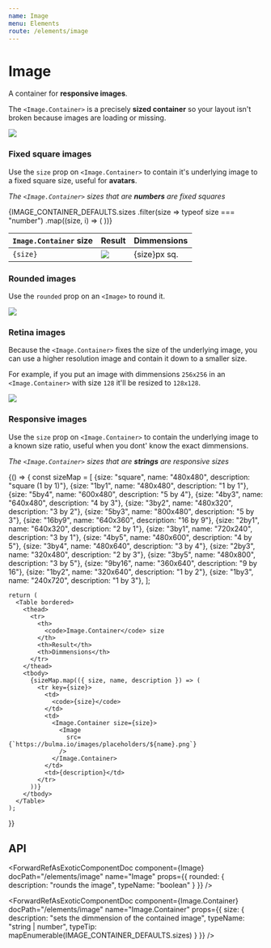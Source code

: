 ```yaml
---
name: Image
menu: Elements
route: /elements/image
---
```




# Image

A container for **responsive images**.

The `<Image.Container>` is a precisely **sized container** so your layout isn't broken because images are loading or missing.

<Playground>
  <Image.Container size={128}>
    <Image src="https://bulma.io/images/placeholders/128x128.png" />
  </Image.Container>
</Playground>

### Fixed square images

Use the `size` prop on `<Image.Container>` to contain it's underlying image to a fixed square size, useful for **avatars**.

_The `<Image.Container>` sizes that are **numbers** are fixed squares_

<Playground>
  <Table bordered>
    <thead>
      <tr>
        <th>
          <code>Image.Container</code> size
        </th>
        <th>Result</th>
        <th>Dimmensions</th>
      </tr>
    </thead>
    <tbody>
      {IMAGE_CONTAINER_DEFAULTS.sizes
        .filter(size => typeof size === "number")
        .map((size, i) => (
          <tr key={i}>
            <td>
              <code>{size}</code>
            </td>
            <td>
              <Image.Container size={size}>
                <Image
                  src={`https://bulma.io/images/placeholders/${size}x${size}.png`}
                />
              </Image.Container>
            </td>
            <td>{size}px sq.</td>
          </tr>
        ))}
    </tbody>
  </Table>
</Playground>

### Rounded images

Use the `rounded` prop on an `<Image>` to round it.

<Playground>
  <Image.Container size={128}>
    <Image rounded src="https://bulma.io/images/placeholders/128x128.png" />
  </Image.Container>
</Playground>

### Retina images

Because the `<Image.Container>` fixes the size of the underlying image, you can use a higher resolution image and contain it down to a smaller size.

For example, if you put an image with dimmensions `256x256` in an `<Image.Container>` with size `128` it'll be resized to `128x128`.

<Playground>
  <Image.Container size={128}>
    <Image src="https://bulma.io/images/placeholders/256x256.png" />
  </Image.Container>
</Playground>

### Responsive images

Use the `size` prop on `<Image.Container>` to contain the underlying image to a known size ratio, useful when you dont' know the exact dimmensions.

_The `<Image.Container>` sizes that are **strings** are responsive sizes_

<Playground>
  {() => {
    const sizeMap = [
      {size: "square", name: "480x480", description: "square (1 by 1)"},
      {size: "1by1", name: "480x480", description: "1 by 1"},
      {size: "5by4", name: "600x480", description: "5 by 4"},
      {size: "4by3", name: "640x480", description: "4 by 3"},
      {size: "3by2", name: "480x320", description: "3 by 2"},
      {size: "5by3", name: "800x480", description: "5 by 3"},
      {size: "16by9", name: "640x360", description: "16 by 9"},
      {size: "2by1", name: "640x320", description: "2 by 1"},
      {size: "3by1", name: "720x240", description: "3 by 1"},
      {size: "4by5", name: "480x600", description: "4 by 5"},
      {size: "3by4", name: "480x640", description: "3 by 4"},
      {size: "2by3", name: "320x480", description: "2 by 3"},
      {size: "3by5", name: "480x800", description: "3 by 5"},
      {size: "9by16", name: "360x640", description: "9 by 16"},
      {size: "1by2", name: "320x640", description: "1 by 2"},
      {size: "1by3", name: "240x720", description: "1 by 3"},
    ];

    return (
      <Table bordered>
        <thead>
          <tr>
            <th>
              <code>Image.Container</code> size
            </th>
            <th>Result</th>
            <th>Dimmensions</th>
          </tr>
        </thead>
        <tbody>
          {sizeMap.map(({ size, name, description }) => (
            <tr key={size}>
              <td>
                <code>{size}</code>
              </td>
              <td>
                <Image.Container size={size}>
                  <Image
                    src={`https://bulma.io/images/placeholders/${name}.png`}
                  />
                </Image.Container>
              </td>
              <td>{description}</td>
            </tr>
          ))}
        </tbody>
      </Table>
    );

}}

</Playground>

## API

<ForwardRefAsExoticComponentDoc
  component={Image}
  docPath="/elements/image"
  name="Image"
  props={{
    rounded: {
      description: "rounds the image",
      typeName: "boolean"
    }
  }}
/>

<ForwardRefAsExoticComponentDoc
  component={Image.Container}
  docPath="/elements/image"
  name="Image.Container"
  props={{
    size: {
      description: "sets the dimmension of the contained image",
      typeName: "string | number",
      typeTip: mapEnumerable(IMAGE_CONTAINER_DEFAULTS.sizes)
    }
  }}
/>

